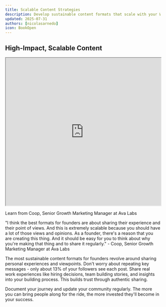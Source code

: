 ```yaml
---
title: Scalable Content Strategies
description: Develop sustainable content formats that scale with your Web3 startup
updated: 2025-07-31
authors: [nicolasarnedo]
icon: BookOpen
---
```


## High-Impact, Scalable Content

<div style={{ margin: '2rem 0' }}>
  <iframe 
    src="https://drive.google.com/file/d/15v-W1NjYKUA88Hxd6LU4L40AaKIHGwXz/preview" 
    width="100%" 
    height="480" 
    allow="autoplay"
    style={{ border: 'none', borderRadius: '8px' }}
  ></iframe>
  <p style={{ textAlign: 'center', marginTop: '1rem', fontSize: '0.95rem', color: '#666' }}>
    Learn from Coop, Senior Growth Marketing Manager at Ava Labs
  </p>
</div>

<Callout type="quote">
<div style={{ fontSize: '1.1rem'}}>
<span style={{ fontWeight: 'bold' }}>"I think the best formats for founders are about sharing their experience and their point of views. And this is extremely scalable because you should have a lot of those views and opinions. As a founder, there's a reason that you are creating this thing. And it should be easy for you to think about why you're making that thing and to share it regularly."</span> - Coop, Senior Growth Marketing Manager at Ava Labs
</div>
</Callout>

The most sustainable content formats for founders revolve around sharing personal experiences and viewpoints. Don't worry about repeating key messages - only about 13% of your followers see each post. Share real work experiences like hiring decisions, team building stories, and insights into your building process. This builds trust through authentic sharing.

Document your journey and update your community regularly. The more you can bring people along for the ride, the more invested they'll become in your success.